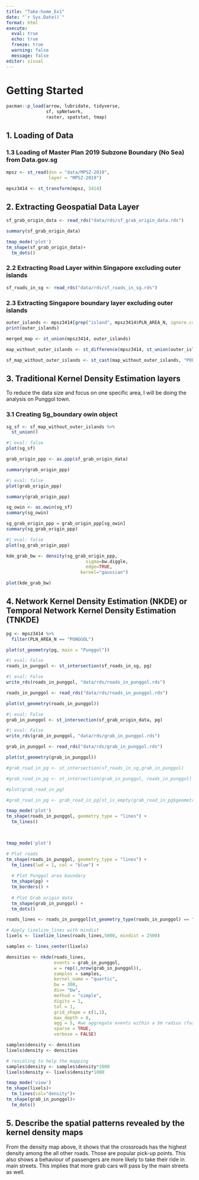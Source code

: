 ```yaml
---
title: "Take-home_Ex1"
date: "`r Sys.Date()`" 
format: html
execute:
  eval: true
  echo: true
  freeze: true
  warning: false
  message: false
editor: visual
---
```


# Getting Started

```r
pacman::p_load(arrow, lubridate, tidyverse,
               sf, spNetwork, 
               raster, spatstat, tmap)
```

## 1. Loading of Data

### 1.3 Loading of Master Plan 2019 Subzone Boundary (No Sea) from Data.gov.sg

```r
mpsz <- st_read(dsn = "data/MPSZ-2019", 
                layer = "MPSZ-2019")
```

```r
mpsz3414 <- st_transform(mpsz, 3414)
```

## 2. Extracting Geospatial Data Layer

```r
sf_grab_origin_data <- read_rds("data/rds/sf_grab_origin_data.rds")
```

```r
summary(sf_grab_origin_data)
```

```r
tmap_mode('plot')
tm_shape(sf_grab_origin_data)+
  tm_dots()
```

### 2.2 Extracting Road Layer within Singapore excluding outer islands

```r
sf_roads_in_sg <- read_rds("data/rds/sf_roads_in_sg.rds")
```

### 2.3 Extracting Singapore boundary layer excluding outer islands

```r
outer_islands <- mpsz3414[grep("island", mpsz3414$PLN_AREA_N, ignore.case = TRUE), ]
print(outer_islands)
```

```r
merged_map <- st_union(mpsz3414, outer_islands)
```

```r
map_without_outer_islands <- st_difference(mpsz3414, st_union(outer_islands))
```

```r
sf_map_without_outer_islands <- st_cast(map_without_outer_islands, "POLYGON")
```

## 3. Traditional Kernel Density Estimation layers

To reduce the data size and focus on one specific area, I will be doing the analysis on Punggol town.

### 3.1 Creating Sg_boundary owin object

```r
sg_sf <- sf_map_without_outer_islands %>% 
  st_union()
```

```r
#| eval: false
plot(sg_sf)
```

```r
grab_origin_ppp <- as.ppp(sf_grab_origin_data)
```

```r
summary(grab_origin_ppp)
```

```r
#| eval: false
plot(grab_origin_ppp)
```

```r
summary(grab_origin_ppp)
```

```r
sg_owin <- as.owin(sg_sf) 
summary(sg_owin)
```

```r
sg_grab_origin_ppp = grab_origin_ppp[sg_owin]
summary(sg_grab_origin_ppp)
```

```r
#| eval: false
plot(sg_grab_origin_ppp)
```

```r
kde_grab_bw <- density(sg_grab_origin_ppp,
                              sigma=bw.diggle,
                              edge=TRUE,
                            kernel="gaussian") 

```

```r
plot(kde_grab_bw)
```

## 4. Network Kernel Density Estimation (NKDE) or Temporal Network Kernel Density Estimation (TNKDE)

```r
pg <- mpsz3414 %>%
  filter(PLN_AREA_N == "PUNGGOL")

```

```r
plot(st_geometry(pg, main = "Punggol"))
```

```r
#| eval: False
roads_in_punggol <- st_intersection(sf_roads_in_sg, pg)
```

```r
#| eval: False
write_rds(roads_in_punggol, "data/rds/roads_in_punggol.rds")
```

```r
roads_in_punggol <- read_rds("data/rds/roads_in_punggol.rds")
```

```r
plot(st_geometry(roads_in_punggol))
```

```r
#| eval: False
grab_in_punggol <- st_intersection(sf_grab_origin_data, pg)

```

```r
#| eval: False
write_rds(grab_in_punggol, "data/rds/grab_in_punggol.rds")

```

```r
grab_in_punggol <- read_rds("data/rds/grab_in_punggol.rds")
```

```r
plot(st_geometry(grab_in_punggol))
```

```r
#grab_road_in_pg <- st_intersection(sf_roads_in_sg,grab_in_punggol)
```

```r
#grab_road_in_pg <- st_intersection(grab_in_punggol, roads_in_punggol)
```

```r
#plot(grab_road_in_pg)
```

```r
#grab_road_in_pg <- grab_road_in_pg[st_is_empty(grab_road_in_pg$geometry) == FALSE, ]

```

```r
tmap_mode('plot')
tm_shape(roads_in_punggol, geometry_type = "lines") + 
  tm_lines()

  
```

```r
tmap_mode('plot')

# Plot roads
tm_shape(roads_in_punggol, geometry_type = "lines") + 
  tm_lines(lwd = 1, col = "blue") +
  
  # Plot Punggol area boundary
  tm_shape(pg) +
  tm_borders() +
  
  # Plot Grab origin data
  tm_shape(grab_in_punggol) +
  tm_dots()
```

```r
roads_lines <- roads_in_punggol[st_geometry_type(roads_in_punggol) == "LINESTRING", ]

# Apply lixelize_lines with mindist
lixels <- lixelize_lines(roads_lines,5000, mindist = 2500)
```

```r
samples <- lines_center(lixels)
```

```r
densities <- nkde(roads_lines, 
                  events = grab_in_punggol,
                  w = rep(1,nrow(grab_in_punggol)),
                  samples = samples,
                  kernel_name = "quartic",
                  bw = 300, 
                  div= "bw", 
                  method = "simple", 
                  digits = 1, 
                  tol = 1,
                  grid_shape = c(1,1), 
                  max_depth = 8,
                  agg = 5, #we aggregate events within a 5m radius (faster calculation)
                  sparse = TRUE,
                  verbose = FALSE)
```

```r
samples$density <- densities
lixels$density <- densities
```

```r
# rescaling to help the mapping
samples$density <- samples$density*1000
lixels$density <- lixels$density*1000
```

```r
tmap_mode('view')
tm_shape(lixels)+
  tm_lines(col="density")+
tm_shape(grab_in_punggol)+
  tm_dots()
```

## 5. Describe the spatial patterns revealed by the kernel density maps

From the density map above, it shows that the crossroads has the highest density among the all other roads. Those are popular pick-up points. This also shows a behaviour of passengers are more likely to take their ride in main streets. This implies that more grab cars will pass by the main streets as well.
